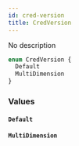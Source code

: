```yaml
---
id: cred-version
title: CredVersion
---
```



No description

```graphql
enum CredVersion {
  Default
  MultiDimension
}
```


### Values

#### `Default` 




#### `MultiDimension` 






